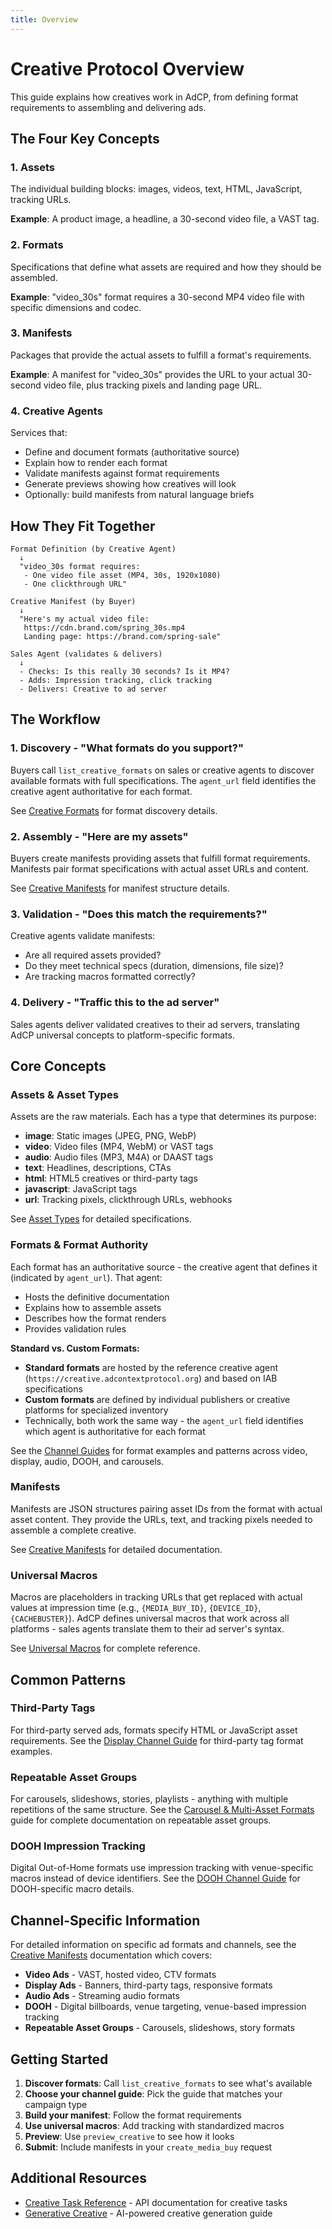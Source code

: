```yaml
---
title: Overview
---
```


# Creative Protocol Overview

This guide explains how creatives work in AdCP, from defining format requirements to assembling and delivering ads.

## The Four Key Concepts

### 1. **Assets**
The individual building blocks: images, videos, text, HTML, JavaScript, tracking URLs.

**Example**: A product image, a headline, a 30-second video file, a VAST tag.

### 2. **Formats**
Specifications that define what assets are required and how they should be assembled.

**Example**: "video_30s" format requires a 30-second MP4 video file with specific dimensions and codec.

### 3. **Manifests**
Packages that provide the actual assets to fulfill a format's requirements.

**Example**: A manifest for "video_30s" provides the URL to your actual 30-second video file, plus tracking pixels and landing page URL.

### 4. **Creative Agents**
Services that:
- Define and document formats (authoritative source)
- Explain how to render each format
- Validate manifests against format requirements
- Generate previews showing how creatives will look
- Optionally: build manifests from natural language briefs

## How They Fit Together

```
Format Definition (by Creative Agent)
  ↓
  "video_30s format requires:
   - One video file asset (MP4, 30s, 1920x1080)
   - One clickthrough URL"

Creative Manifest (by Buyer)
  ↓
  "Here's my actual video file:
   https://cdn.brand.com/spring_30s.mp4
   Landing page: https://brand.com/spring-sale"

Sales Agent (validates & delivers)
  ↓
  - Checks: Is this really 30 seconds? Is it MP4?
  - Adds: Impression tracking, click tracking
  - Delivers: Creative to ad server
```

## The Workflow

### 1. **Discovery** - "What formats do you support?"

Buyers call `list_creative_formats` on sales or creative agents to discover available formats with full specifications. The `agent_url` field identifies the creative agent authoritative for each format.

See [Creative Formats](/docs/creative/formats) for format discovery details.

### 2. **Assembly** - "Here are my assets"

Buyers create manifests providing assets that fulfill format requirements. Manifests pair format specifications with actual asset URLs and content.

See [Creative Manifests](/docs/creative/creative-manifests) for manifest structure details.

### 3. **Validation** - "Does this match the requirements?"

Creative agents validate manifests:
- Are all required assets provided?
- Do they meet technical specs (duration, dimensions, file size)?
- Are tracking macros formatted correctly?

### 4. **Delivery** - "Traffic this to the ad server"

Sales agents deliver validated creatives to their ad servers, translating AdCP universal concepts to platform-specific formats.

## Core Concepts

### Assets & Asset Types
Assets are the raw materials. Each has a type that determines its purpose:
- **image**: Static images (JPEG, PNG, WebP)
- **video**: Video files (MP4, WebM) or VAST tags
- **audio**: Audio files (MP3, M4A) or DAAST tags
- **text**: Headlines, descriptions, CTAs
- **html**: HTML5 creatives or third-party tags
- **javascript**: JavaScript tags
- **url**: Tracking pixels, clickthrough URLs, webhooks

See [Asset Types](/docs/creative/asset-types) for detailed specifications.

### Formats & Format Authority
Each format has an authoritative source - the creative agent that defines it (indicated by `agent_url`). That agent:
- Hosts the definitive documentation
- Explains how to assemble assets
- Describes how the format renders
- Provides validation rules

**Standard vs. Custom Formats:**
- **Standard formats** are hosted by the reference creative agent (`https://creative.adcontextprotocol.org`) and based on IAB specifications
- **Custom formats** are defined by individual publishers or creative platforms for specialized inventory
- Technically, both work the same way - the `agent_url` field identifies which agent is authoritative for each format

See the [Channel Guides](/docs/creative/channels/video) for format examples and patterns across video, display, audio, DOOH, and carousels.

### Manifests
Manifests are JSON structures pairing asset IDs from the format with actual asset content. They provide the URLs, text, and tracking pixels needed to assemble a complete creative.

See [Creative Manifests](/docs/creative/creative-manifests) for detailed documentation.

### Universal Macros
Macros are placeholders in tracking URLs that get replaced with actual values at impression time (e.g., `{MEDIA_BUY_ID}`, `{DEVICE_ID}`, `{CACHEBUSTER}`). AdCP defines universal macros that work across all platforms - sales agents translate them to their ad server's syntax.

See [Universal Macros](/docs/creative/universal-macros) for complete reference.

## Common Patterns

### Third-Party Tags
For third-party served ads, formats specify HTML or JavaScript asset requirements. See the [Display Channel Guide](/docs/creative/channels/display) for third-party tag format examples.

### Repeatable Asset Groups
For carousels, slideshows, stories, playlists - anything with multiple repetitions of the same structure. See the [Carousel & Multi-Asset Formats](/docs/creative/channels/carousels) guide for complete documentation on repeatable asset groups.

### DOOH Impression Tracking
Digital Out-of-Home formats use impression tracking with venue-specific macros instead of device identifiers. See the [DOOH Channel Guide](/docs/creative/channels/dooh) for DOOH-specific macro details.

## Channel-Specific Information

For detailed information on specific ad formats and channels, see the [Creative Manifests](/docs/creative/creative-manifests) documentation which covers:

- **Video Ads** - VAST, hosted video, CTV formats
- **Display Ads** - Banners, third-party tags, responsive formats
- **Audio Ads** - Streaming audio formats
- **DOOH** - Digital billboards, venue targeting, venue-based impression tracking
- **Repeatable Asset Groups** - Carousels, slideshows, story formats

## Getting Started

1. **Discover formats**: Call `list_creative_formats` to see what's available
2. **Choose your channel guide**: Pick the guide that matches your campaign type
3. **Build your manifest**: Follow the format requirements
4. **Use universal macros**: Add tracking with standardized macros
5. **Preview**: Use `preview_creative` to see how it looks
6. **Submit**: Include manifests in your `create_media_buy` request

## Additional Resources

- [Creative Task Reference](/docs/creative/task-reference/list_creative_formats) - API documentation for creative tasks
- [Generative Creative](/docs/creative/generative-creative) - AI-powered creative generation guide
